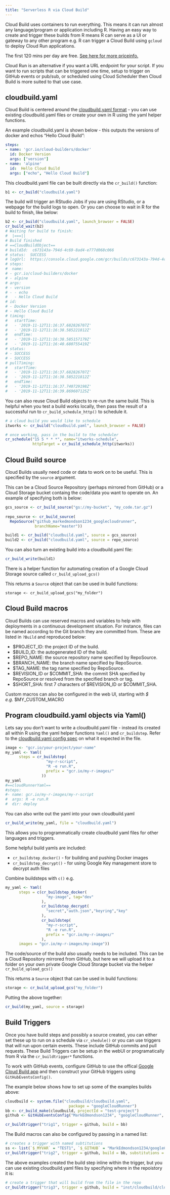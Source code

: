 ```yaml
---
title: "Serverless R via Cloud Build"
---
```


Cloud Build uses containers to run everything.  This means it can run almost any language/program or application including R. Having an easy way to create and trigger these builds from R means R can serve as a UI or gateway to any other program e.g. R can trigger a Cloud Build using `gcloud` to deploy Cloud Run applications.

The first 120 mins per day are free.  [See here for more priceinfo.](https://cloud.google.com/cloud-build/pricing)

Cloud Run is an alternative if you want a URL endpoint for your script. If you want to run scripts that can be triggered one time, setup to trigger on GitHub events or pub/sub, or scheduled using Cloud Scheduler then Cloud Build is more suited to that use case. 

## cloudbuild.yaml

Cloud Build is centered around the [cloudbuild.yaml format](https://cloud.google.com/cloud-build/docs/build-config) - you can use existing cloudbuild.yaml files or create your own in R using the yaml helper functions.

An example cloudbuild.yaml is shown below - this outputs the versions of docker and echos "Hello Cloud Build":

```yaml
steps:
- name: 'gcr.io/cloud-builders/docker'
  id: Docker Version
  args: ["version"]
- name: 'alpine'
  id:  Hello Cloud Build
  args: ["echo", "Hello Cloud Build"]
```

This cloudbuild.yaml file can be built directly via the `cr_build()` function:

```r
b1 <- cr_build("cloudbuild.yaml")
```
The build will trigger an RStudio Jobs if you are using RStudio, or a webpage for the build logs to open.  Or you can choose to wait in R for the build to finish, like below:

```r
b2 <- cr_build("cloudbuild.yaml", launch_browser = FALSE)
cr_build_wait(b2)
# Waiting for build to finish:
#  |===||
# Build finished
# ==CloudBuildObject==
# buildId:  c673143a-794d-4c69-8ad4-e777d068c066 
# status:  SUCCESS 
# logUrl:  https://console.cloud.google.com/gcr/builds/c673143a-794d-4c69-8ad4-e777d068c066?project=1080525199262 
# steps: 
#  name:
# - gcr.io/cloud-builders/docker
# - alpine
# args:
# - version
# - - echo
#   - Hello Cloud Build
# id:
# - Docker Version
# - Hello Cloud Build
# timing:
#   startTime:
#   - '2019-11-12T11:16:37.682826707Z'
#   - '2019-11-12T11:16:38.585221812Z'
#   endTime:
#   - '2019-11-12T11:16:38.585157179Z'
#   - '2019-11-12T11:16:40.680755419Z'
# status:
# - SUCCESS
# - SUCCESS
# pullTiming:
#   startTime:
#   - '2019-11-12T11:16:37.682826707Z'
#   - '2019-11-12T11:16:38.585221812Z'
#   endTime:
#   - '2019-11-12T11:16:37.740729198Z'
#   - '2019-11-12T11:16:39.869607125Z'
```

You can also reuse Cloud Build objects to re-run the same build.  This is helpful when you test a build works locally, then pass the result of a successful run to `cr_build_schedule_http()` to schedule it. 

```r
# a cloud build you would like to schedule
itworks <- cr_build("cloudbuild.yaml", launch_browser = FALSE)

# once working, pass in the build to the scheduler
cr_schedule("15 5 * * *", name="itworks-schedule",
            httpTarget = cr_build_schedule_http(itworks))
```

## Cloud Build source

Cloud Builds usually need code or data to work on to be useful.  This is specified by the `source` argument.  

This can be a Cloud Source Repository (perhaps mirrored from GitHub) or a Cloud Storage bucket containg the code/data you want to operate on.  An example of specifying both is below:

```r
gcs_source <- cr_build_source("gs://my-bucket", "my_code.tar.gz")
  
repo_source <- cr_build_source(
  RepoSource("github_markedmondson1234_googlecloudrunner",
             branchName="master"))

build1 <- cr_build("cloudbuild.yaml", source = gcs_source)
build2 <- cr_build("cloudbuild.yaml", source = repo_source)
```

You can also turn an existing build into a cloudbuild.yaml file:

```r
cr_build_write(build1)
```

There is a helper function for automating creation of a Google Cloud Storage source called `cr_build_upload_gcs()`

This returns a `Source` object that can be used in build functions:

```
storage <- cr_build_upload_gcs("my_folder")
```

## Cloud Build macros

Cloud Builds can use reserved macros and variables to help with deployments in a continuous development situation.  For instance, files can be named according to the Git branch they are committed from.  These are listed in `?Build` and reproduced below:

* $PROJECT_ID: the project ID of the build.
* $BUILD_ID: the autogenerated ID of the build.
* $REPO_NAME: the source repository name specified by RepoSource.
* $BRANCH_NAME: the branch name specified by RepoSource.
* $TAG_NAME: the tag name specified by RepoSource.
* $REVISION_ID or $COMMIT_SHA: the commit SHA specified by RepoSource or resolved from the specified branch or tag.
* $SHORT_SHA: first 7 characters of $REVISION_ID or $COMMIT_SHA.

Custom macros can also be configured in the web UI, starting with _$ e.g. _$MY_CUSTOM_MACRO

## Program cloudbuild.yaml objects via Yaml()

Lets say you don't want to write a cloudbuild.yaml file - instead its created all within R using the yaml helper functions `Yaml()` and `cr_buildstep`.  Refer to the [cloudbuild.yaml config spec](https://cloud.google.com/cloud-build/docs/build-config) on what it expected in the file. 

```r
image <- "gcr.io/your-project/your-name"
my_yaml <- Yaml(
      steps = cr_buildstep(
                  "my-r-script",
                  "R -e run.R",
                  prefix = "gcr.io/my-r-images/"
                ))
my_yaml
#==cloudRunnerYaml==
#steps:
#- name: gcr.io/my-r-images/my-r-script
#  args: R -e run.R
#  dir: deploy
```

You can also write out the yaml into your own cloudbuild.yaml

```r
cr_build_write(my_yaml, file = "cloudbuild.yaml")
```

This allows you to programmatically create cloudbuild yaml files for other languages and triggers.

Some helpful build yamls are included:

* `cr_buildstep_docker()` - for building and pushing Docker images
* `cr_buildstep_decrypt()` - for using Google Key management store to decrypt auth files

Combine buildsteps with `c()` e.g.

```r
my_yaml <- Yaml(
      steps = c(cr_buildstep_docker(
                  "my-image", tag="dev"
                ),
                cr_buildstep_decrypt(
                  "secret","auth.json","keyring","key"
                ),
                cr_buildstep(
                  "my-r-script",
                  "R -e run.R",
                  prefix = "gcr.io/my-r-images/"
                ),
      images = "gcr.io/my-r-images/my-image"))
```

The code/source of the build also usually needs to be included.  This can be a Cloud Repository mirrored from GitHub, but here we will upload it to a folder on your own private Google Cloud Storage bucket via the helper `cr_build_upload_gcs()`

This returns a `Source` object that can be used in build functions:

```r
storage <- cr_build_upload_gcs("my_folder")
```

Putting the above together:

```r
cr_build(my_yaml, source = storage)
```

## Build Triggers

Once you have build steps and possibly a source created, you can either set these up to run on a schedule via `cr_shedule()` or you can use triggers that will run upon certain events.  These include GitHub commits and pull requests.  These Build Triggers can be setup in the webUI or programatically from R via the `cr_buildtrigger*` functions.

To work with GitHub events, configure GitHub to use the offical [Google Cloud Build app](https://github.com/marketplace/google-cloud-build) and then construct your GitHub triggers using `GitHubEventsConfig()`.

The example below shows how to set up some of the examples builds above:

```r
cloudbuild <- system.file("cloudbuild/cloudbuild.yaml",
                            package = "googleCloudRunner")
bb <- cr_build_make(cloudbuild, projectId = "test-project")
github <- GitHubEventsConfig("MarkEdmondson1234", "googleCloudRunner", branch = "master")

cr_buildtrigger("trig1", trigger = github, build = bb)
```

The Build macros can also be configured by passing in a named list:

```r
# creates a trigger with named subtitutions
ss <- list(`$_MYVAR` = "TEST1", `$_GITHUB` = "MarkEdmondson1234/googleCloudRunner")
cr_buildtrigger("trig2", trigger = github, build = bb, substitutions = ss)
```

The above examples created the build step inline within the trigger, but you can use existing cloudbuild.yaml files by specifying where in the repoistory it is:

```r
# create a trigger that will build from the file in the repo
cr_buildtrigger("trig3", trigger = github, build = "inst/cloudbuild/cloudbuild.yaml")
```



